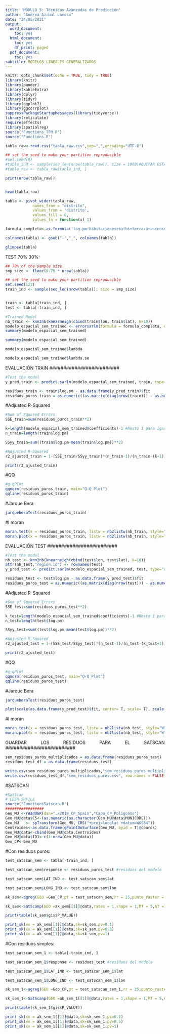 ---
title: 'MÓDULO 5: Técnicas Avanzadas de Predicción'
author: "Andrea Azabal Lamoso"
date: "24/05/2021"
output:
  word_document:
    toc: yes
  html_document:
    toc: yes
    df_print: paged
  pdf_document:
    toc: yes
subtitle: MODELOS LINEALES GENERALIZADOS
---

<style>
body {
text-align: justify}
</style>


```{r setup, include=FALSE}
knitr::opts_chunk$set(echo = TRUE, tidy = TRUE)
library(knitr)
library(pander)
library(kableExtra)
library(dplyr)
library(tidyr)
library(ggplot2)
library(ggcorrplot)
suppressPackageStartupMessages(library(tidyverse))
library(reticulate)
require(effects)
library(spatialreg)
source("Functions_TFM.R")
source("Functions.R")
```


```{r}
tabla_raw<-read.csv("tabla_raw.csv",sep=",",encoding="UTF-8")

## set the seed to make your partition reproducible
#set.seed(0)
#tabla_ind <- sample(seq_len(nrow(tabla_raw)), size = 1000)#QUITAR ESTA MIERDA
#tabla_raw <- tabla_raw[tabla_ind, ]

print(nrow(tabla_raw))


head(tabla_raw)
```

```{r}
tabla <- pivot_wider(tabla_raw,
            names_from = "distrito", 
            values_from = 'distrito', 
            values_fill = 0,
            values_fn = function(x) 1)
```


```{r }
formula_completa<-as.formula('log.pm~habitaciones+baths+terraza+ascensor+aire+garaje+piscina+trastero+armarios+reformar+exterior+balcon+duplex+estudio+piso+dens_cc+dens_hospital+log.dist_tp+dens_colegios+dist_centro+arganzuela+barajas+carabanchel+centro+chamartin+chamberi+ciudad_lineal+fuencarral+hortaleza+latina+moncloa+moratalaz+puente_de_vallecas+retiro+salamanca+san_blas+tetuan+usera+vicalvaro+villa_de_vallecas')
```


```{r}
colnames(tabla) <- gsub("-","_", colnames(tabla))
```


```{r}
glimpse(tabla)
```



TEST 70% 30%:

```{r}
## 70% of the sample size
smp_size <- floor(0.70 * nrow(tabla))

## set the seed to make your partition reproducible
set.seed(123)
train_ind <- sample(seq_len(nrow(tabla)), size = smp_size)


train <- tabla[train_ind, ]
test <- tabla[-train_ind, ]
```

```{r}
#Trained Model
nb_train <- knn2nb(knearneigh(cbind(train$lon, train$lat), k=10))
modelo_espacial_sem_trained <- errorsarlm(formula = formula_completa, data=train, listw = nb2listw(nb_train, style="W"))
summary(modelo_espacial_sem_trained)
```


```{r warning=FALSE, error=FALSE, message=FALSE}
summary(modelo_espacial_sem_trained)
```
```{r}
modelo_espacial_sem_trained$lambda
```

```{r}
modelo_espacial_sem_trained$lambda.se
```

#########################
EVALUACIÓN TRAIN
#########################

```{r}
#Test the model
y_pred_train <- predict.sarlm(modelo_espacial_sem_trained, train, type="response", listw = nb2listw(nb_train, style="W"))
```

```{r}
residuos_train <- train$log.pm - as.data.frame(y_pred_train)$fit
residuos_puros_train = as.numeric((as.matrix(diag(nrow(train))) - as.numeric(modelo_espacial_sem_trained$lambda * nb2mat(nb_train))) %*% residuos_train)
```
######################
#Adjusted R-Squared

```{r}
#Sum of Squared Errors
SSE_train=sum(residuos_puros_train**2)

k=length(modelo_espacial_sem_trained$coefficients)-1 #Resto 1 para ignorar beta_0
n_train=length(train$log.pm)

SSyy_train=sum((train$log.pm-mean(train$log.pm))**2)

#Adjusted R-Squared
r2_ajusted_train = 1-(SSE_train/SSyy_train)*(n_train-1)/(n_train-(k+1))

print(r2_ajusted_train)
```
######################
#QQ

```{r}
#q-qPlot
qqnorm(residuos_puros_train, main="Q-Q Plot")
qqline(residuos_puros_train)
```


######################
#Jarque Bera

```{r}
jarqueberaTest(residuos_puros_train)
```

######################
#I moran

```{r}
moran.test(x = residuos_puros_train, listw = nb2listw(nb_train, style="W"))
moran.plot(x = residuos_puros_train, listw = nb2listw(nb_train, style="W"),main="Gráfico I Moran")
```




#########################
EVALUACIÓN TEST
#########################

```{r}
#Test the model
nb_test <- knn2nb(knearneigh(cbind(test$lon, test$lat), k=10))
attr(nb_test,"region.id") <- rownames(test)
y_pred_test <- predict.sarlm(modelo_espacial_sem_trained, test, type="response", listw = nb2listw(nb_test, style="W"))
```

```{r}
residuos_test <- test$log.pm - as.data.frame(y_pred_test)$fit
residuos_puros_test = as.numeric((as.matrix(diag(nrow(test))) - as.numeric(modelo_espacial_sem_trained$lambda * nb2mat(nb_test))) %*% residuos_test)
```
######################
#Adjusted R-Squared

```{r}
#Sum of Squared Errors
SSE_test=sum(residuos_puros_test**2)

k_test=length(modelo_espacial_sem_trained$coefficients)-1 #Resto 1 para ignorar beta_0
n_test=length(test$log.pm)

SSyy_test=sum((test$log.pm-mean(test$log.pm))**2)

#Adjusted R-Squared
r2_ajusted_test = 1-(SSE_test/SSyy_test)*(n_test-1)/(n_test-(k_test+1))

print(r2_ajusted_test)
```

######################
#QQ

```{r}
#q-qPlot
qqnorm(residuos_puros_test, main="Q-Q Plot")
qqline(residuos_puros_test)
```

######################
#Jarque Bera

```{r}
jarqueberaTest(residuos_puros_test)
```

```{r}
plot(scale(as.data.frame(y_pred_test)$fit, center= T, scale= T), scale(residuos_puros_test, center= T, scale= T), xlab = "y_pred tipificada", ylab = "Residuos tipificados", main="Residuos vs. fit tipificados")
```

######################
#I moran

```{r}
moran.test(x = residuos_puros_test, listw = nb2listw(nb_test, style="W"))
moran.plot(x = residuos_puros_test, listw = nb2listw(nb_test, style="W"),main="Gráfico I Moran")
```
#########################
GUARDAR LOS RESIDUOS PARA EL SATSCAN
#########################


```{r}
sem_residuos_puros_multiplicados = as.data.frame(residuos_puros_test)
residuos_test_df = as.data.frame(residuos_test)
```


```{r}
write.csv(sem_residuos_puros_multiplicados,"sem_residuos_puros_multiplicados.csv", row.names = FALSE)
write.csv(residuos_test_df,"sem_residuos_puros.csv", row.names = FALSE)
```

#SATSCAN

```{r}
#SatScan
# LEER SHFILE
source("FunctionsSatscan.R")
#################
Geo_MU <-readOGR(dsn="./2019_CP_Spain","Capa_CP_Poligonos")
Geo_MU@data$C5<-(as.numeric(as.character(Geo_MU@data$MUNICODE)))
Geo_MU   <- spTransform(Geo_MU, CRS("+proj=longlat +datum=WGS84"))
Centroides<-as.data.frame(gPointOnSurface(Geo_MU, byid = T)@coords) 
Geo_MU@data<-cbind(Geo_MU@data,Centroides)
Geo_MU@data$ID1<-c(1:nrow(Geo_MU@data))
Geo_CP<-Geo_MU
```

#Con residuos puros:

```{r}
test_satscan_sem <- tabla[-train_ind, ]

test_satscan_sem$response <- residuos_puros_test #residuos del modelo

test_satscan_sem$LAT_IND <- test_satscan_sem$lat

test_satscan_sem$LONG_IND <- test_satscan_sem$lon

ak_sem<-agreg(GEO =Geo_CP,pt = test_satscan_sem,rr = 25,punto_raster = 0 )

sk_sem<-SatScanp(GEO =ak_sem[[1]]@data,rates = 1,shape = 1,MT = 5,AT =1,reps=99  )
```

```{r}
print(table(sk_sem$gis$P_VALUE))
```

```{r}
print_sk(xx = ak_sem[[1]]@data,sk=sk_sem,pv=0.1)
print_sk(xx = ak_sem[[1]]@data,sk=sk_sem,pv=0.5)
print_sk(xx = ak_sem[[1]]@data,sk=sk_sem,pv=1)
```

#Con residuos simples:

```{r}
test_satscan_sem_1 <- tabla[-train_ind, ]

test_satscan_sem_1$response <- residuos_test #residuos del modelo

test_satscan_sem_1$LAT_IND <- test_satscan_sem_1$lat

test_satscan_sem_1$LONG_IND <- test_satscan_sem_1$lon

ak_sem_1<-agreg(GEO =Geo_CP,pt = test_satscan_sem_1,rr = 25,punto_raster = 0 )

sk_sem_1<-SatScanp(GEO =ak_sem_1[[1]]@data,rates = 1,shape = 1,MT = 5,AT =1,reps=99  )
```

```{r}
print(table(sk_sem_1$gis$P_VALUE))
```

```{r}
print_sk(xx = ak_sem_1[[1]]@data,sk=sk_sem_1,pv=0.1)
print_sk(xx = ak_sem_1[[1]]@data,sk=sk_sem_1,pv=0.5)
print_sk(xx = ak_sem_1[[1]]@data,sk=sk_sem_1,pv=1)
```
